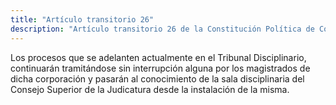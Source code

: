 ```yaml
---
title: "Artículo transitorio 26"
description: "Artículo transitorio 26 de la Constitución Política de Colombia"
---
```


Los procesos que se adelanten actualmente en el Tribunal Disciplinario, continuarán tramitándose sin interrupción alguna por los magistrados de dicha corporación y pasarán al conocimiento de la sala disciplinaria del Consejo Superior de la Judicatura desde la instalación de la misma.
